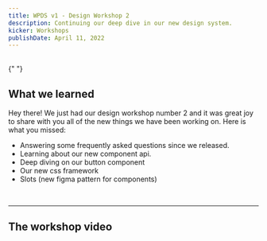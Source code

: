```yaml
---
title: WPDS v1 - Design Workshop 2
description: Continuing our deep dive in our new design system.
kicker: Workshops
publishDate: April 11, 2022
---
```


<BR />{" "}

## What we learned

Hey there! We just had our design workshop number 2 and it was great joy to share with you all of the new things we have been working on. Here is what you missed:

- Answering some frequently asked questions since we released.
- Learning about our new component api.
- Deep diving on our button component
- Our new css framework
- Slots (new figma pattern for components)

<BR />

---

## The workshop video

<YoutubeEmbed src="https://www.youtube.com/embed/e_jzDfTdjow" />
